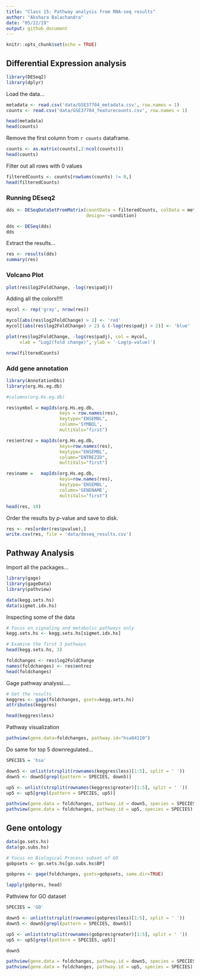 ```yaml
---
title: "Class 15: Pathway analysis from RNA-seq results"
author: "Akshara Balachandra"
date: "05/22/19"
output: github_document
---
```


```r
knitr::opts_chunk$set(echo = TRUE)
```

## Differential Expression analysis

```r
library(DESeq2)
library(dplyr)
```

Load the data...

```r
metadata <- read.csv('data/GSE37704_metadata.csv', row.names = 1)
counts <- read.csv('data/GSE37704_featurecounts.csv', row.names = 1)

head(metadata)
head(counts)
```

Remove the first column from `r counts` dataframe.

```r
counts <- as.matrix(counts[,2:ncol(counts)])
head(counts)
```

Filter out all rows with 0 values

```r
filteredCounts <- counts[rowSums(counts) != 0,]
head(filteredCounts)
```


### Running DEseq2

```r
dds <- DESeqDataSetFromMatrix(countData = filteredCounts, colData = metadata,
                              design= ~condition)

dds <- DESeq(dds)
dds
```


Extract the results...

```r
res <- results(dds)
summary(res)
```


### Volcano Plot

```r
plot(res$log2FoldChange, -log(res$padj))
```


Adding all the colors!!!!

```r
mycol <- rep('gray', nrow(res))

mycol[abs(res$log2FoldChange) > 2] <- 'red'
mycol[(abs(res$log2FoldChange) > 2) & (-log(res$padj) > 2)] <- 'blue'

plot(res$log2FoldChange, -log(res$padj), col = mycol,
     xlab = "Log2(fold change)", ylab = '-Log(p-value)')
```


```r
nrow(filteredCounts)
```

### Add gene annotation

```r
library(AnnotationDbi)
library(org.Hs.eg.db)

#columns(org.Hs.eg.db)

res$symbol = mapIds(org.Hs.eg.db,
                    keys = row.names(res), 
                    keytype="ENSEMBL",
                    column='SYMBOL',
                    multiVals="first")

res$entrez = mapIds(org.Hs.eg.db,
                    keys=row.names(res),
                    keytype="ENSEMBL",
                    column="ENTREZID",
                    multiVals="first")

res$name =   mapIds(org.Hs.eg.db,
                    keys=row.names(res),
                    keytype='ENSEMBL',
                    column='GENENAME',
                    multiVals="first")

head(res, 10)

```


Order the results by *p*-value and save to disk.

```r
res <- res[order(res$pvalue),]
write.csv(res, file = 'data/deseq_results.csv')
```

## Pathway Analysis

Import all the packages...

```r
library(gage)
library(gageData)
library(pathview)

data(kegg.sets.hs)
data(sigmet.idx.hs)
```

Inspecting some of the data

```r
# Focus on signaling and metabolic pathways only
kegg.sets.hs <- kegg.sets.hs[sigmet.idx.hs]

# Examine the first 3 pathways
head(kegg.sets.hs, 3)
```

```r
foldchanges <- res$log2FoldChange
names(foldchanges) <- res$entrez
head(foldchanges)
```


Gage pathway analyssi.....

```r
# Get the results
keggres <- gage(foldchanges, gsets=kegg.sets.hs)
attributes(keggres)
```

```r
head(keggres$less)
```



Pathway visualization


```r
pathview(gene.data=foldchanges, pathway.id="hsa04110")
```


Do same for top 5 downregulated...

```r
SPECIES = 'hsa'

down5 <- unlist(strsplit(rownames(keggres$less)[1:5], split = ' '))
down5 <- down5[grepl(pattern = SPECIES, down5)]

up5 <- unlist(strsplit(rownames(keggres$greater)[1:5], split = ' '))
up5 <- up5[grepl(pattern = SPECIES, up5)]
```

```r
pathview(gene.data = foldchanges, pathway.id = down5, species = SPECIES)
pathview(gene.data = foldchanges, pathway.id = up5, species = SPECIES)
```

## Gene ontology

```r
data(go.sets.hs)
data(go.subs.hs)

# Focus on Biological Process subset of GO
gobpsets <- go.sets.hs[go.subs.hs$BP]

gobpres <- gage(foldchanges, gsets=gobpsets, same.dir=TRUE)

lapply(gobpres, head)
```

Pathview for GO dataset

```r
SPECIES = 'GO'

down5 <- unlist(strsplit(rownames(gobpres$less)[1:5], split = ' '))
down5 <- down5[grepl(pattern = SPECIES, down5)]

up5 <- unlist(strsplit(rownames(gobpres$greater)[1:5], split = ' '))
up5 <- up5[grepl(pattern = SPECIES, up5)]

down5

```

```r
pathview(gene.data = foldchanges, pathway.id = down5, species = SPECIES)
pathview(gene.data = foldchanges, pathway.id = up5, species = SPECIES)
```




